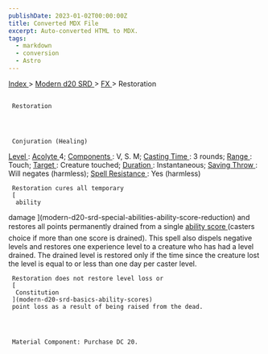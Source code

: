 ```yaml
---
publishDate: 2023-01-02T00:00:00Z
title: Converted MDX File
excerpt: Auto-converted HTML to MDX.
tags:
  - markdown
  - conversion
  - Astro
---
```







[
      Index
     ](-index)
     >
     [
      Modern d20 SRD
     ](modern-d20-srd-index)
     >
     [
      FX
     ](modern-d20-srd-fx-index)
     > Restoration
    





## 
     Restoration
    



     Conjuration (Healing)
    



[
      Level
     ](modern-d20-srd-fx-level)
     :
     [
      Acolyte
     ](modern-d20-srd-classes-advanced-acolyte)
     4;
     [
      Components
     ](modern-d20-srd-fx-components)
     : V, S. M;
     [
      Casting Time
     ](modern-d20-srd-fx-casting-time)
     : 3 rounds;
     [
      Range
     ](modern-d20-srd-fx-range)
     : Touch;
     [
      Target
     ](modern-d20-srd-fx-target)
     : Creature touched;
     [
      Duration
     ](modern-d20-srd-fx-duration)
     :  Instantaneous;
     [
      Saving Throw
     ](modern-d20-srd-basics-saving-throws)
     : Will negates (harmless);
     [
      Spell Resistance
     ](modern-d20-srd-special-abilities-spell-resistance)
     : Yes (harmless)
    



     Restoration cures all temporary
     [
      ability
damage
     ](modern-d20-srd-special-abilities-ability-score-reduction)
     and restores all points permanently drained from a single
     [
      ability
score
     ](modern-d20-srd-basics-ability-scores)
     (casters choice if more than one score is drained). This spell also dispels negative levels and restores one experience level to a creature who has had a level drained. The drained level is restored only if the time since the creature lost the level is equal to or less than one day per caster level.
    



     Restoration does not restore level loss or
     [
      Constitution
     ](modern-d20-srd-basics-ability-scores)
     point loss as a result of being raised from the dead.
    



     Material Component: Purchase DC 20.
    




